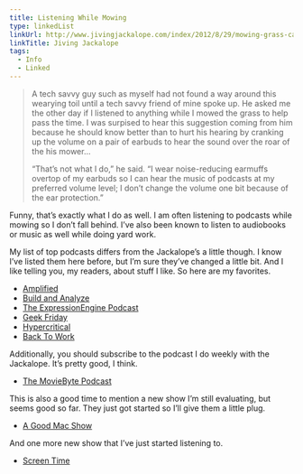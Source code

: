 ```yaml
---
title: Listening While Mowing
type: linkedList
linkUrl: http://www.jivingjackalope.com/index/2012/8/29/mowing-grass-can-be-fascinating.html
linkTitle: Jiving Jackalope
tags:
  - Info
  - Linked
---
```


> A tech savvy guy such as myself had not found a way around this wearying toil until a tech savvy friend of mine spoke up. He asked me the other day if I listened to anything while I mowed the grass to help pass the time. I was surpised to hear this suggestion coming from him because he should know better than to hurt his hearing by cranking up the volume on a pair of earbuds to hear the sound over the roar of the his mower…
>
> “That’s not what I do,” he said. “I wear noise-reducing earmuffs overtop of my earbuds so I can hear the music of podcasts at my preferred volume level; I don’t change the volume one bit because of the ear protection.”

Funny, that’s exactly what I do as well. I am often listening to podcasts while mowing so I don’t fall behind. I’ve also been known to listen to audiobooks or music as well while doing yard work.

My list of top podcasts differs from the Jackalope’s a little though. I know I’ve listed them here before, but I’m sure they’ve changed a little bit. And I like telling you, my readers, about stuff I like. So here are my favorites.

- [Amplified](http://5by5.tv/amplified)
- [Build and Analyze](http://5by5.tv/buildanalyze)
- [The ExpressionEngine Podcast](http://ee-podcast.com)
- [Geek Friday](http://5by5.tv/geekfriday)
- [Hypercritical](http://5by5.tv/hypercritical)
- [Back To Work](http://5by5.tv/b2w)

Additionally, you should subscribe to the podcast I do weekly with the Jackalope. It’s pretty good, I think.

- [The MovieByte Podcast](http://moviebyte.com/mbpodcast)

This is also a good time to mention a new show I’m still evaluating, but seems good so far. They just got started so I’ll give them a little plug.

- [A Good Mac Show](http://www.goodshows.co/a-good-mac-show.html)

And one more new show that I’ve just started listening to.

- [Screen Time](http://5by5.tv/screentime)

